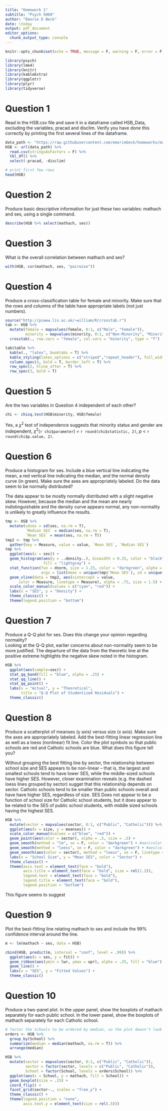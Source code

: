 ```yaml
---
title: "Homework 1"
subtitle: "Psych 5068"
author: "Emorie D Beck"
date: \today
output: pdf_document
editor_options: 
  chunk_output_type: console
---
```


```r
knitr::opts_chunk$set(echo = TRUE, message = F, warning = F, error = F)
```

```r
library(psych)
library(lme4)
library(knitr)
library(kableExtra)
library(qqplotr)
library(plyr)
library(tidyverse)
```


# Question 1 
Read in the HSB.csv file and save it in a dataframe called HSB_Data, excluding the variables, pracad and disclim. Verify you have done this correctly by printing the first several lines of the dataframe. 
```r
data_path <- "https://raw.githubusercontent.com/emoriebeck/homeworks/master/homework1/HSB.csv"
HSB <- url(data_path) %>%
  read.csv(stringsAsFactors = F) %>% 
  tbl_df() %>%
  select(-pracad, -disclim)

# print first few rows
head(HSB)
```

# Question 2 
Produce basic descriptive information for just these two variables: mathach and ses, using a single command. 
```r
describe(HSB %>% select(mathach, ses))
```

# Question 3 
What is the overall correlation between mathach and ses? 
```r
with(HSB, cor(mathach, ses, "pairwise"))
```

# Question 4 
Produce a cross-classification table for female and minority. Make sure that the rows and columns of the table have appropriate labels (not just numbers).  
```r
source("http://pcwww.liv.ac.uk/~william/R/crosstab.r")
tab <- HSB %>% 
  mutate(female = mapvalues(female, 0:1, c("Male", "Female")),
         minority = mapvalues(minority, 0:1, c("Non-Minority", "Minority"))) %>% 
  crosstab(., row.vars = "female", col.vars = "minority", type = "f")

tab$table %>%
  kable(., "latex", booktabs = T) %>%
  kable_styling(latex_options = c("striped","repeat_header"), full_width = F) %>%
  column_spec(4, bold = T, border_left = T) %>%
  row_spec(2, hline_after = T) %>%
  row_spec(3, bold = T)
```

# Question 5 
Are the two variables in Question 4 independent of each other? 
```r
chi <- chisq.test(HSB$minority, HSB$female)
```

Yes, a $\chi^2$ test of independence suggests that minority status and gender are independent, $\chi^2$(`r chi$parameter`) = `r round(chi$statistic, 2)`, $p$ < `r round(chi$p.value, 2)`.  

# Question 6 
Produce a histogram for ses. Include a blue vertical line indicating the mean, a red vertical line indicating the median, and the normal density curve (in green). Make sure the axes are appropriately labeled. Do the data seem to be normally distributed? 

The data appear to be mostly normally distributed with a slight negative skew. However, because the median and the mean are nearly indistinguishable and the density curve appears normal, any non-normality is unlikely to greatly influence the results.  
```r
tmp <- HSB %>%
  mutate(sdses = sd(ses, na.rm = T), 
         `Median SES` = median(ses, na.rm = T),
         `Mean SES` = mean(ses, na.rm = T))
tmp2 <- tmp %>%
  gather(key = Measure, value = value, `Mean SES`, `Median SES`)
tmp %>%
  ggplot(aes(x = ses)) +
  geom_histogram(aes(y = ..density..), binwidth = 0.25, color = "black", 
                 fill = "lightgray") + 
  stat_function(fun = dnorm, size = 1.25, color = "darkgreen", alpha = .75,
                args = list(mean = unique(tmp$`Mean SES`), sd = unique(tmp$sdses))) +
  geom_vline(data = tmp2, aes(xintercept = value, 
      color = Measure, linetype = Measure), alpha = .75, size = 1.5) +
  scale_color_manual(values = c("cyan", "red")) +
  labs(x = "SES", y = "Density") +
  theme_classic() +
  theme(legend.position = "bottom")
```

# Question 7 
Produce a Q-Q plot for ses. Does this change your opinion regarding normality?  
Looking at the Q-Q plot, earlier concerns about non-normality seem to be more justified. The departure of the data from the theoretic line at the positive extreme highlights the negative skew noted in the histogram.  
```r
HSB %>% 
  ggplot(aes(sample=ses)) + 
  stat_qq_band(fill = "blue", alpha = .25) +
  stat_qq_line() + 
  stat_qq_point() +
  labs(x = "Actual", y = "Theoretical", 
       title = "Q-Q Plot of Studentized Residuals") +
  theme_classic()
```

# Question 8 
Produce a scatterplot of meanses (y axis) versus size (x axis). Make sure the axes are appropriately labeled. Add the best-fitting linear regression line as well as a loess (nonlinear) fit line. Color the plot symbols so that public schools are red and Catholic schools are blue. What does this figure tell you? 

Without grouping the best fitting line by sector, the relationship between school size and SES appears to be non-linear -- that is, the largest and smallest schools tend to have lower SES, while the middle-sized schools have higher SES. However, closer examination reveals (e.g. the dashed loess lines grouped by sector) sugget that this relationship depends on sector. Catholic schools tend to be smaller than public schools overall and have have higher SES, regardless of size. SES Does not appear to be a function of school size for Catholic school students, but it does appear to be related to the SES of public school students, with middle sized schools having the highest SES.  
```r
HSB %>% 
  mutate(sector = mapvalues(sector, 0:1, c("Public", "Catholic"))) %>%
  ggplot(aes(x = size, y = meanses)) +
  scale_color_manual(values = c("blue", "red")) +
  geom_point(aes(color = sector), alpha = .5, size = .5) +
  geom_smooth(method = "lm", se = F, color = "darkgreen") + #aes(color = sector), 
  geom_smooth(method = "loess", se = F, color = "darkgreen") + #aes(color = sector),
  geom_smooth(aes(color = sector), method = "loess", se = F, linetype = "dashed") + #
  labs(x = "School Size", y = "Mean SES", color = "Sector") +
  theme_classic() + 
  theme(axis.text = element_text(face = "bold"),
        axis.title = element_text(face = "bold", size = rel(1.2)),
        legend.text = element_text(face = "bold"),
        legend.title = element_text(face = "bold"),
        legend.position = "bottom")
```

This figure seems to suggest

# Question 9 
Plot the best-fitting line relating mathach to ses and include the 99% confidence interval around the line. 
```r
m <- lm(mathach ~ ses, data = HSB)

cbind(HSB, predict(m, interval = "conf", level = .99)) %>%
  ggplot(aes(x = ses, y = fit)) +
  geom_ribbon(aes(ymin = lwr, ymax = upr), alpha = .25, fill = "blue") +
  geom_line() +
  labs(x = "SES", y = "Fitted Values") +
  theme_classic()
```

# Question 10 
Produce a two-panel plot. In the upper panel, show the boxplots of mathach separately for each public school. In the lower panel, show the boxplots of mathach separately for each Catholic school. 
```r
# factor the Schools to be ordered by median, so the plot doesn't look terrible
orders <- HSB %>%
  group_by(School) %>%
  summarize(median = median(mathach, na.rm = T)) %>%
  arrange(median)

HSB %>%
  mutate(sector = mapvalues(sector, 0:1, c("Public", "Catholic")),
         sector = factor(sector, levels = c("Public", "Catholic")),
         School = factor(School, levels = orders$School)) %>%
  ggplot(aes(x = School, y = mathach, fill = School)) +
  geom_boxplot(size = .25) +
  coord_flip() +
  facet_grid(sector~., scales = "free_y") +
  theme_classic() +
  theme(legend.position = "none",
        axis.text.y = element_text(size = rel(.5)))
```

